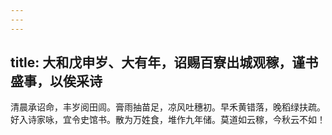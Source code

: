 ```yaml
---
---
---
```

title: 大和戊申岁、大有年，诏赐百寮出城观稼，谨书盛事，以俟采诗
---



清晨承诏命，丰岁阅田闾。膏雨抽苗足，凉风吐穗初。早禾黄错落，晚稻绿扶疏。好入诗家咏，宜令史馆书。散为万姓食，堆作九年储。莫道如云稼，今秋云不如！